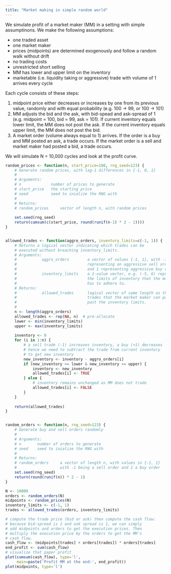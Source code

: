 ```yaml
---
title: "Market making in simple random world"
---
```


We simulate profit of a market maker (MM) in a setting with simple assumptinons. We make the following assumptions:

- one traded asset
- one market maker
- prices (midpoints) are determined exogenously and follow a random walk without drift
- no trading costs
- unrestricted short selling
- MM has lower and upper limit on the inventory
- marketable (i.e. liquidity taking or aggressive) trade with volume of 1 arrives every cycle

Each cycle consists of these steps:

1. midpoint price either decreases or increases by one from its previous value, randomly and with equal probability (e.g. 100 -> 99, or 100 -> 101)
2. MM adjusts the bid and the ask, with bid-spead and ask-spread of 1 (e.g. midpoint = 100, bid = 99, ask = 101). If current inventory equals lower limit, the MM does not post the ask. If the current inventory equals upper limit, the MM does not post the bid.
3. A market order (volume always equal to 1) arrives. If the order is a buy and MM posted an ask, a trade occurs. If the market order is a sell and market maker had posted a bid, a trade occurs. 

We will simulate N = 10,000 cycles and look at the profit curve.

```r

random_prices <- function(n, start_price=100, rng_seed=123) {
    # Generate random prices, with lag-1 differences in {-1, 0, 1}
    #
    # Arguments:
    # n             number of prices to generate
    # start_price   the starting price
    # seed          seed to inialize the RNG with
    #
    # Returns:
    # random_prices     vector of length n, with random prices
    
    set.seed(rng_seed)
    return(cumsum(c(start_price, round(runif(n-1) * 2 - 1))))
}


allowed_trades <- function(aggro_orders, inventory_limits=c(-1, 1)) {
    # Returns a logical vector indicating which trades can be
    # executed without breaching inventory_limits.
    # Arguments:
    #           aggro_orders        a vector of values {-1, 1}, with -1 
    #                               representing an aggressive sell order (MM trades at the bid) 
    #                               and 1 representing aggressive buy order (MM trades at the ask)
    #           inventory_limits    a 2-value vector, e.g. (-5, 6) representing
    #                               the limits of inventory that the market maker
    #                               has to adhere to.
    # Returns:  
    #           allowed_trades      logical vector of same length as the trades argument, indicating
    #                               trades that the market maker can particiapte in without going 
    #                               past the inventory limits.
    # 
    n <- length(aggro_orders)
    allowed_trades <- rep(NA, n)  # pre-allocate
    lower <- min(inventory_limits)
    upper <- max(inventory_limits)
    
    inventory <- 0
    for (i in 1:n) {
        # a sell trade (-1) increases inventory, a buy (+1) decreases
        # hence we need to subtract the trade from current inventory
        # to get new inventory
        new_inventory <- inventory - aggro_orders[i] 
        if (new_inventory >= lower & new_inventory <= upper) {
            inventory <- new_inventory
            allowed_trades[i] <- TRUE
        } else {
            # inventory remains unchanged as MM does not trade
            allowed_trades[i] <- FALSE
        }
    }
    
    return(allowed_trades)
}


random_orders <- function(n, rng_seed=123) {
    # Generate buy and sell orders randomly
    #
    # Arguments:    
    # n       number of orders to generate
    # seed    seed to inialize the RNG with
    #
    # Returns:
    # random_orders     a vector of length n, with values in {-1, 1}
    #                   with -1 being a sell order and 1 a buy order
    set.seed(rng_seed)
    return(round(runif(n)) * 2 - 1)
}

N <- 10000
orders <- random_orders(N)
midpoints <- random_prices(N)
inventory_limits <- c(-1, 1)  
trades <- allowed_trades(orders, inventory_limits)

# compute the trade price (bid or ask) then compute the cash flow:
# because bid-spread is 1 and ask spread is 1, we can simply
# add midpoints and orders to get the execution prices. Then
# multiply the execution price by the orders to get the MM's 
# cash flow.
cash_flow <- (midpoints[trades] + orders[trades]) * orders[trades]
end_profit <- sum(cash_flow)
# visualize that paper profit
plot(cumsum(cash_flow), type='l',
     main=paste('Profit MM at the end:', end_profit))
plot(midpoints, type='l')
```
